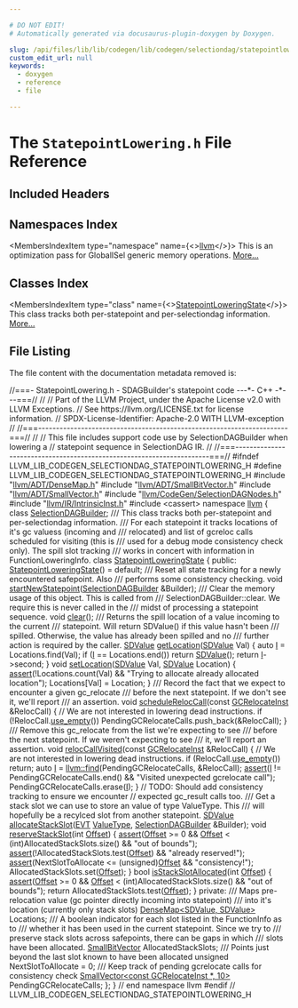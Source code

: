 ```yaml
---

# DO NOT EDIT!
# Automatically generated via docusaurus-plugin-doxygen by Doxygen.

slug: /api/files/lib/lib/codegen/lib/codegen/selectiondag/statepointlowering-h
custom_edit_url: null
keywords:
  - doxygen
  - reference
  - file

---
```





# The `StatepointLowering.h` File Reference

<DoxygenPage pluginConfig={pluginConfig}>



## Included Headers

<IncludesList>
<IncludesListItem
  filePath="llvm/ADT/DenseMap.h"
  permalink="/docs/api/files/include/include/llvm/include/llvm/adt/densemap-h"
  isLocal="true" />
<IncludesListItem
  filePath="llvm/ADT/SmallBitVector.h"
  permalink="/docs/api/files/include/include/llvm/include/llvm/adt/smallbitvector-h"
  isLocal="true" />
<IncludesListItem
  filePath="llvm/ADT/SmallVector.h"
  permalink="/docs/api/files/include/include/llvm/include/llvm/adt/smallvector-h"
  isLocal="true" />
<IncludesListItem
  filePath="llvm/CodeGen/SelectionDAGNodes.h"
  permalink="/docs/api/files/include/include/llvm/include/llvm/codegen/selectiondagnodes-h"
  isLocal="true" />
<IncludesListItem
  filePath="llvm/IR/IntrinsicInst.h"
  permalink="/docs/api/files/include/include/llvm/include/llvm/ir/intrinsicinst-h"
  isLocal="true" />
<IncludesListItem
  filePath="cassert"
  permalink=""
  isLocal="false" />
</IncludesList>

## Namespaces Index

<MembersIndex>

<MembersIndexItem
  type="namespace"
  name={<><a href="/docs/api/namespaces/llvm">llvm</a></>}>
This is an optimization pass for GlobalISel generic memory operations. <a href="/docs/api/namespaces/llvm/#details">More...</a>
</MembersIndexItem>

</MembersIndex>

## Classes Index

<MembersIndex>

<MembersIndexItem
  type="class"
  name={<><a href="/docs/api/classes/llvm/statepointloweringstate">StatepointLoweringState</a></>}>
This class tracks both per-statepoint and per-selectiondag information. <a href="/docs/api/classes/llvm/statepointloweringstate/#details">More...</a>
</MembersIndexItem>

</MembersIndex>


## File Listing

The file content with the documentation metadata removed is:

<ProgramListing>

<Link id="l00001" /><CodeLine lineNumber="1"><span class="doxyHighlightComment">//===- StatepointLowering.h - SDAGBuilder&#39;s statepoint code ---&#42;- C++ -&#42;---===//</span></CodeLine>
<Link id="l00002" /><CodeLine lineNumber="2"><span class="doxyHighlightComment">//</span></CodeLine>
<Link id="l00003" /><CodeLine lineNumber="3"><span class="doxyHighlightComment">// Part of the LLVM Project, under the Apache License v2.0 with LLVM Exceptions.</span></CodeLine>
<Link id="l00004" /><CodeLine lineNumber="4"><span class="doxyHighlightComment">// See https://llvm.org/LICENSE.txt for license information.</span></CodeLine>
<Link id="l00005" /><CodeLine lineNumber="5"><span class="doxyHighlightComment">// SPDX-License-Identifier: Apache-2.0 WITH LLVM-exception</span></CodeLine>
<Link id="l00006" /><CodeLine lineNumber="6"><span class="doxyHighlightComment">//</span></CodeLine>
<Link id="l00007" /><CodeLine lineNumber="7"><span class="doxyHighlightComment">//===----------------------------------------------------------------------===//</span></CodeLine>
<Link id="l00008" /><CodeLine lineNumber="8"><span class="doxyHighlightComment">//</span></CodeLine>
<Link id="l00009" /><CodeLine lineNumber="9"><span class="doxyHighlightComment">// This file includes support code use by SelectionDAGBuilder when lowering a</span></CodeLine>
<Link id="l00010" /><CodeLine lineNumber="10"><span class="doxyHighlightComment">// statepoint sequence in SelectionDAG IR.</span></CodeLine>
<Link id="l00011" /><CodeLine lineNumber="11"><span class="doxyHighlightComment">//</span></CodeLine>
<Link id="l00012" /><CodeLine lineNumber="12"><span class="doxyHighlightComment">//===----------------------------------------------------------------------===//</span></CodeLine>
<Link id="l00013" /><CodeLine lineNumber="13"></CodeLine>
<Link id="l00014" /><CodeLine lineNumber="14"><span class="doxyHighlightPreprocessor">#ifndef LLVM&#95;LIB&#95;CODEGEN&#95;SELECTIONDAG&#95;STATEPOINTLOWERING&#95;H</span></CodeLine>
<Link id="l00015" /><CodeLine lineNumber="15"><span class="doxyHighlightPreprocessor">#define LLVM&#95;LIB&#95;CODEGEN&#95;SELECTIONDAG&#95;STATEPOINTLOWERING&#95;H</span></CodeLine>
<Link id="l00016" /><CodeLine lineNumber="16"></CodeLine>
<Link id="l00017" /><CodeLine lineNumber="17"><span class="doxyHighlightPreprocessor">#include &quot;<a href="/docs/api/files/include/include/llvm/include/llvm/adt/densemap-h">llvm/ADT/DenseMap.h</a>&quot;</span></CodeLine>
<Link id="l00018" /><CodeLine lineNumber="18"><span class="doxyHighlightPreprocessor">#include &quot;<a href="/docs/api/files/include/include/llvm/include/llvm/adt/smallbitvector-h">llvm/ADT/SmallBitVector.h</a>&quot;</span></CodeLine>
<Link id="l00019" /><CodeLine lineNumber="19"><span class="doxyHighlightPreprocessor">#include &quot;<a href="/docs/api/files/include/include/llvm/include/llvm/adt/smallvector-h">llvm/ADT/SmallVector.h</a>&quot;</span></CodeLine>
<Link id="l00020" /><CodeLine lineNumber="20"><span class="doxyHighlightPreprocessor">#include &quot;<a href="/docs/api/files/include/include/llvm/include/llvm/codegen/selectiondagnodes-h">llvm/CodeGen/SelectionDAGNodes.h</a>&quot;</span></CodeLine>
<Link id="l00021" /><CodeLine lineNumber="21"><span class="doxyHighlightPreprocessor">#include &quot;<a href="/docs/api/files/include/include/llvm/include/llvm/ir/intrinsicinst-h">llvm/IR/IntrinsicInst.h</a>&quot;</span></CodeLine>
<Link id="l00022" /><CodeLine lineNumber="22"><span class="doxyHighlightPreprocessor">#include &lt;cassert&gt;</span></CodeLine>
<Link id="l00023" /><CodeLine lineNumber="23"></CodeLine>
<Link id="l00024" /><CodeLine lineNumber="24"><span class="doxyHighlightKeyword">namespace </span><span class="doxyHighlight"><a href="/docs/api/namespaces/llvm">llvm</a> &#123;</span></CodeLine>
<Link id="l00025" /><CodeLine lineNumber="25"></CodeLine>
<Link id="l00026" /><CodeLine lineNumber="26"><span class="doxyHighlightKeyword">class </span><span class="doxyHighlight"><a href="/docs/api/classes/llvm/selectiondagbuilder">SelectionDAGBuilder</a>;</span></CodeLine>
<Link id="l00027" /><CodeLine lineNumber="27"></CodeLine>
<Link id="l00028" /><CodeLine lineNumber="28"><span class="doxyHighlightComment">/// This class tracks both per-statepoint and per-selectiondag information.</span></CodeLine>
<Link id="l00029" /><CodeLine lineNumber="29"><span class="doxyHighlightComment">/// For each statepoint it tracks locations of it&#39;s gc valuess (incoming and</span></CodeLine>
<Link id="l00030" /><CodeLine lineNumber="30"><span class="doxyHighlightComment">/// relocated) and list of gcreloc calls scheduled for visiting (this is</span></CodeLine>
<Link id="l00031" /><CodeLine lineNumber="31"><span class="doxyHighlightComment">/// used for a debug mode consistency check only).  The spill slot tracking</span></CodeLine>
<Link id="l00032" /><CodeLine lineNumber="32"><span class="doxyHighlightComment">/// works in concert with information in FunctionLoweringInfo.</span></CodeLine>
<Link id="l00033" /><CodeLine lineNumber="33" lineLink="/docs/api/classes/llvm/statepointloweringstate"><span class="doxyHighlightKeyword">class </span><span class="doxyHighlight"><a href="/docs/api/classes/llvm/statepointloweringstate/#ad3c0b60902d9e4efd8a83fd806c1bb5e">StatepointLoweringState</a> &#123;</span></CodeLine>
<Link id="l00034" /><CodeLine lineNumber="34"><span class="doxyHighlightKeyword">public</span><span class="doxyHighlight">:</span></CodeLine>
<Link id="l00035" /><CodeLine lineNumber="35" lineLink="/docs/api/classes/llvm/statepointloweringstate/#ad3c0b60902d9e4efd8a83fd806c1bb5e"><span class="doxyHighlight">  <a href="/docs/api/classes/llvm/statepointloweringstate/#ad3c0b60902d9e4efd8a83fd806c1bb5e">StatepointLoweringState</a>() = </span><span class="doxyHighlightKeywordFlow">default</span><span class="doxyHighlight">;</span></CodeLine>
<Link id="l00036" /><CodeLine lineNumber="36"></CodeLine>
<Link id="l00037" /><CodeLine lineNumber="37"><span class="doxyHighlightComment">  /// Reset all state tracking for a newly encountered safepoint.  Also</span></CodeLine>
<Link id="l00038" /><CodeLine lineNumber="38"><span class="doxyHighlightComment">  /// performs some consistency checking.</span></CodeLine>
<Link id="l00039" /><CodeLine lineNumber="39"><span class="doxyHighlight">  </span><span class="doxyHighlightKeywordType">void</span><span class="doxyHighlight"> <a href="/docs/api/classes/llvm/statepointloweringstate/#aeb4b5a7ad5a49f17f8a34890eb6efefe">startNewStatepoint</a>(<a href="/docs/api/classes/llvm/selectiondagbuilder">SelectionDAGBuilder</a> &amp;Builder);</span></CodeLine>
<Link id="l00040" /><CodeLine lineNumber="40"></CodeLine>
<Link id="l00041" /><CodeLine lineNumber="41"><span class="doxyHighlightComment">  /// Clear the memory usage of this object.  This is called from</span></CodeLine>
<Link id="l00042" /><CodeLine lineNumber="42"><span class="doxyHighlightComment">  /// SelectionDAGBuilder::clear.  We require this is never called in the</span></CodeLine>
<Link id="l00043" /><CodeLine lineNumber="43"><span class="doxyHighlightComment">  /// midst of processing a statepoint sequence.</span></CodeLine>
<Link id="l00044" /><CodeLine lineNumber="44"><span class="doxyHighlight">  </span><span class="doxyHighlightKeywordType">void</span><span class="doxyHighlight"> <a href="/docs/api/classes/llvm/statepointloweringstate/#a2651c31aeb22030422cc4e9ef6c21e22">clear</a>();</span></CodeLine>
<Link id="l00045" /><CodeLine lineNumber="45"></CodeLine>
<Link id="l00046" /><CodeLine lineNumber="46"><span class="doxyHighlightComment">  /// Returns the spill location of a value incoming to the current</span></CodeLine>
<Link id="l00047" /><CodeLine lineNumber="47"><span class="doxyHighlightComment">  /// statepoint.  Will return SDValue() if this value hasn&#39;t been</span></CodeLine>
<Link id="l00048" /><CodeLine lineNumber="48"><span class="doxyHighlightComment">  /// spilled.  Otherwise, the value has already been spilled and no</span></CodeLine>
<Link id="l00049" /><CodeLine lineNumber="49"><span class="doxyHighlightComment">  /// further action is required by the caller.</span></CodeLine>
<Link id="l00050" /><CodeLine lineNumber="50" lineLink="/docs/api/classes/llvm/statepointloweringstate/#a2e2d4007205a6b163daaf00e3aba04bd"><span class="doxyHighlight">  <a href="/docs/api/classes/llvm/sdvalue">SDValue</a> <a href="/docs/api/classes/llvm/statepointloweringstate/#a2e2d4007205a6b163daaf00e3aba04bd">getLocation</a>(<a href="/docs/api/classes/llvm/sdvalue">SDValue</a> Val) &#123;</span></CodeLine>
<Link id="l00051" /><CodeLine lineNumber="51"><span class="doxyHighlight">    </span><span class="doxyHighlightKeyword">auto</span><span class="doxyHighlight"> <a href="/docs/api/files/lib/lib/support/md5-cpp/#ac0eafdc9ee161b71e7af98af736952fd">I</a> = Locations.find(Val);</span></CodeLine>
<Link id="l00052" /><CodeLine lineNumber="52"><span class="doxyHighlight">    </span><span class="doxyHighlightKeywordFlow">if</span><span class="doxyHighlight"> (<a href="/docs/api/files/lib/lib/support/md5-cpp/#ac0eafdc9ee161b71e7af98af736952fd">I</a> == Locations.end())</span></CodeLine>
<Link id="l00053" /><CodeLine lineNumber="53"><span class="doxyHighlight">      </span><span class="doxyHighlightKeywordFlow">return</span><span class="doxyHighlight"> <a href="/docs/api/files/lib/lib/target/lib/target/aarch64/aarch64isellowering-cpp/#a51cb24bd3e700fcf2f93d1afbb555a16">SDValue</a>();</span></CodeLine>
<Link id="l00054" /><CodeLine lineNumber="54"><span class="doxyHighlight">    </span><span class="doxyHighlightKeywordFlow">return</span><span class="doxyHighlight"> <a href="/docs/api/files/lib/lib/support/md5-cpp/#ac0eafdc9ee161b71e7af98af736952fd">I</a>-&gt;second;</span></CodeLine>
<Link id="l00055" /><CodeLine lineNumber="55"><span class="doxyHighlight">  &#125;</span></CodeLine>
<Link id="l00056" /><CodeLine lineNumber="56"></CodeLine>
<Link id="l00057" /><CodeLine lineNumber="57" lineLink="/docs/api/classes/llvm/statepointloweringstate/#a83f9edf0427d9c6d437318242326e331"><span class="doxyHighlight">  </span><span class="doxyHighlightKeywordType">void</span><span class="doxyHighlight"> <a href="/docs/api/classes/llvm/statepointloweringstate/#a83f9edf0427d9c6d437318242326e331">setLocation</a>(<a href="/docs/api/classes/llvm/sdvalue">SDValue</a> Val, <a href="/docs/api/classes/llvm/sdvalue">SDValue</a> Location) &#123;</span></CodeLine>
<Link id="l00058" /><CodeLine lineNumber="58"><span class="doxyHighlight">    <a href="/docs/api/files/lib/lib/target/lib/target/amdgpu/silowercontrolflow-cpp/#a4868c5d81c5ccc98c47aeab6244346a0">assert</a>(!Locations.count(Val) &amp;&amp;</span></CodeLine>
<Link id="l00059" /><CodeLine lineNumber="59"><span class="doxyHighlight">           </span><span class="doxyHighlightStringLiteral">&quot;Trying to allocate already allocated location&quot;</span><span class="doxyHighlight">);</span></CodeLine>
<Link id="l00060" /><CodeLine lineNumber="60"><span class="doxyHighlight">    Locations&#91;Val&#93; = Location;</span></CodeLine>
<Link id="l00061" /><CodeLine lineNumber="61"><span class="doxyHighlight">  &#125;</span></CodeLine>
<Link id="l00062" /><CodeLine lineNumber="62"></CodeLine>
<Link id="l00063" /><CodeLine lineNumber="63"><span class="doxyHighlightComment">  /// Record the fact that we expect to encounter a given gc&#95;relocate</span></CodeLine>
<Link id="l00064" /><CodeLine lineNumber="64"><span class="doxyHighlightComment">  /// before the next statepoint.  If we don&#39;t see it, we&#39;ll report</span></CodeLine>
<Link id="l00065" /><CodeLine lineNumber="65"><span class="doxyHighlightComment">  /// an assertion.</span></CodeLine>
<Link id="l00066" /><CodeLine lineNumber="66" lineLink="/docs/api/classes/llvm/statepointloweringstate/#a619173b034be1462e5179788c6656c0e"><span class="doxyHighlight">  </span><span class="doxyHighlightKeywordType">void</span><span class="doxyHighlight"> <a href="/docs/api/classes/llvm/statepointloweringstate/#a619173b034be1462e5179788c6656c0e">scheduleRelocCall</a>(</span><span class="doxyHighlightKeyword">const</span><span class="doxyHighlight"> <a href="/docs/api/classes/llvm/gcrelocateinst">GCRelocateInst</a> &amp;RelocCall) &#123;</span></CodeLine>
<Link id="l00067" /><CodeLine lineNumber="67"><span class="doxyHighlight">    </span><span class="doxyHighlightComment">// We are not interested in lowering dead instructions.</span></CodeLine>
<Link id="l00068" /><CodeLine lineNumber="68"><span class="doxyHighlight">    </span><span class="doxyHighlightKeywordFlow">if</span><span class="doxyHighlight"> (!RelocCall.<a href="/docs/api/classes/llvm/value/#a9d7de807ebdfe1819df3ff6cb0f16158">use&#95;empty</a>())</span></CodeLine>
<Link id="l00069" /><CodeLine lineNumber="69"><span class="doxyHighlight">      PendingGCRelocateCalls.push&#95;back(&amp;RelocCall);</span></CodeLine>
<Link id="l00070" /><CodeLine lineNumber="70"><span class="doxyHighlight">  &#125;</span></CodeLine>
<Link id="l00071" /><CodeLine lineNumber="71"></CodeLine>
<Link id="l00072" /><CodeLine lineNumber="72"><span class="doxyHighlightComment">  /// Remove this gc&#95;relocate from the list we&#39;re expecting to see</span></CodeLine>
<Link id="l00073" /><CodeLine lineNumber="73"><span class="doxyHighlightComment">  /// before the next statepoint.  If we weren&#39;t expecting to see</span></CodeLine>
<Link id="l00074" /><CodeLine lineNumber="74"><span class="doxyHighlightComment">  /// it, we&#39;ll report an assertion.</span></CodeLine>
<Link id="l00075" /><CodeLine lineNumber="75" lineLink="/docs/api/classes/llvm/statepointloweringstate/#adc17801011bc699f45494d07c83a2ddd"><span class="doxyHighlight">  </span><span class="doxyHighlightKeywordType">void</span><span class="doxyHighlight"> <a href="/docs/api/classes/llvm/statepointloweringstate/#adc17801011bc699f45494d07c83a2ddd">relocCallVisited</a>(</span><span class="doxyHighlightKeyword">const</span><span class="doxyHighlight"> <a href="/docs/api/classes/llvm/gcrelocateinst">GCRelocateInst</a> &amp;RelocCall) &#123;</span></CodeLine>
<Link id="l00076" /><CodeLine lineNumber="76"><span class="doxyHighlight">    </span><span class="doxyHighlightComment">// We are not interested in lowering dead instructions.</span></CodeLine>
<Link id="l00077" /><CodeLine lineNumber="77"><span class="doxyHighlight">    </span><span class="doxyHighlightKeywordFlow">if</span><span class="doxyHighlight"> (RelocCall.<a href="/docs/api/classes/llvm/value/#a9d7de807ebdfe1819df3ff6cb0f16158">use&#95;empty</a>())</span></CodeLine>
<Link id="l00078" /><CodeLine lineNumber="78"><span class="doxyHighlight">      </span><span class="doxyHighlightKeywordFlow">return</span><span class="doxyHighlight">;</span></CodeLine>
<Link id="l00079" /><CodeLine lineNumber="79"><span class="doxyHighlight">    </span><span class="doxyHighlightKeyword">auto</span><span class="doxyHighlight"> <a href="/docs/api/files/lib/lib/support/md5-cpp/#ac0eafdc9ee161b71e7af98af736952fd">I</a> = <a href="/docs/api/namespaces/llvm/#a086e9fbdb06276db7753101a08a63adf">llvm::find</a>(PendingGCRelocateCalls, &amp;RelocCall);</span></CodeLine>
<Link id="l00080" /><CodeLine lineNumber="80"><span class="doxyHighlight">    <a href="/docs/api/files/lib/lib/target/lib/target/amdgpu/silowercontrolflow-cpp/#a4868c5d81c5ccc98c47aeab6244346a0">assert</a>(<a href="/docs/api/files/lib/lib/support/md5-cpp/#ac0eafdc9ee161b71e7af98af736952fd">I</a> != PendingGCRelocateCalls.end() &amp;&amp;</span></CodeLine>
<Link id="l00081" /><CodeLine lineNumber="81"><span class="doxyHighlight">           </span><span class="doxyHighlightStringLiteral">&quot;Visited unexpected gcrelocate call&quot;</span><span class="doxyHighlight">);</span></CodeLine>
<Link id="l00082" /><CodeLine lineNumber="82"><span class="doxyHighlight">    PendingGCRelocateCalls.erase(<a href="/docs/api/files/lib/lib/support/md5-cpp/#ac0eafdc9ee161b71e7af98af736952fd">I</a>);</span></CodeLine>
<Link id="l00083" /><CodeLine lineNumber="83"><span class="doxyHighlight">  &#125;</span></CodeLine>
<Link id="l00084" /><CodeLine lineNumber="84"></CodeLine>
<Link id="l00085" /><CodeLine lineNumber="85"><span class="doxyHighlight">  </span><span class="doxyHighlightComment">// TODO: Should add consistency tracking to ensure we encounter</span></CodeLine>
<Link id="l00086" /><CodeLine lineNumber="86"><span class="doxyHighlight">  </span><span class="doxyHighlightComment">// expected gc&#95;result calls too.</span></CodeLine>
<Link id="l00087" /><CodeLine lineNumber="87"></CodeLine>
<Link id="l00088" /><CodeLine lineNumber="88"><span class="doxyHighlightComment">  /// Get a stack slot we can use to store an value of type ValueType.  This</span></CodeLine>
<Link id="l00089" /><CodeLine lineNumber="89"><span class="doxyHighlightComment">  /// will hopefully be a recylced slot from another statepoint.</span></CodeLine>
<Link id="l00090" /><CodeLine lineNumber="90"><span class="doxyHighlight">  <a href="/docs/api/classes/llvm/sdvalue">SDValue</a> <a href="/docs/api/classes/llvm/statepointloweringstate/#a4841be2489ba10321338a1874b53f249">allocateStackSlot</a>(<a href="/docs/api/structs/llvm/evt">EVT</a> <a href="/docs/api/namespaces/llvm/#ad18871060ac1b051c7322cc6ad71e11c">ValueType</a>, <a href="/docs/api/classes/llvm/selectiondagbuilder">SelectionDAGBuilder</a> &amp;Builder);</span></CodeLine>
<Link id="l00091" /><CodeLine lineNumber="91"></CodeLine>
<Link id="l00092" /><CodeLine lineNumber="92" lineLink="/docs/api/classes/llvm/statepointloweringstate/#af93bbb466651e3e6abdf9e35c0a34b30"><span class="doxyHighlight">  </span><span class="doxyHighlightKeywordType">void</span><span class="doxyHighlight"> <a href="/docs/api/classes/llvm/statepointloweringstate/#af93bbb466651e3e6abdf9e35c0a34b30">reserveStackSlot</a>(</span><span class="doxyHighlightKeywordType">int</span><span class="doxyHighlight"> <a href="/docs/api/namespaces/llvm/#a05f5b9a11bdcc5feba62899f95dcf878a3134224cba2545bc57954d3b072aebb4">Offset</a>) &#123;</span></CodeLine>
<Link id="l00093" /><CodeLine lineNumber="93"><span class="doxyHighlight">    <a href="/docs/api/files/lib/lib/target/lib/target/amdgpu/silowercontrolflow-cpp/#a4868c5d81c5ccc98c47aeab6244346a0">assert</a>(<a href="/docs/api/namespaces/llvm/#a05f5b9a11bdcc5feba62899f95dcf878a3134224cba2545bc57954d3b072aebb4">Offset</a> &gt;= 0 &amp;&amp; <a href="/docs/api/namespaces/llvm/#a05f5b9a11bdcc5feba62899f95dcf878a3134224cba2545bc57954d3b072aebb4">Offset</a> &lt; (</span><span class="doxyHighlightKeywordType">int</span><span class="doxyHighlight">)AllocatedStackSlots.size() &amp;&amp;</span></CodeLine>
<Link id="l00094" /><CodeLine lineNumber="94"><span class="doxyHighlight">           </span><span class="doxyHighlightStringLiteral">&quot;out of bounds&quot;</span><span class="doxyHighlight">);</span></CodeLine>
<Link id="l00095" /><CodeLine lineNumber="95"><span class="doxyHighlight">    <a href="/docs/api/files/lib/lib/target/lib/target/amdgpu/silowercontrolflow-cpp/#a4868c5d81c5ccc98c47aeab6244346a0">assert</a>(!AllocatedStackSlots.test(<a href="/docs/api/namespaces/llvm/#a05f5b9a11bdcc5feba62899f95dcf878a3134224cba2545bc57954d3b072aebb4">Offset</a>) &amp;&amp; </span><span class="doxyHighlightStringLiteral">&quot;already reserved!&quot;</span><span class="doxyHighlight">);</span></CodeLine>
<Link id="l00096" /><CodeLine lineNumber="96"><span class="doxyHighlight">    <a href="/docs/api/files/lib/lib/target/lib/target/amdgpu/silowercontrolflow-cpp/#a4868c5d81c5ccc98c47aeab6244346a0">assert</a>(NextSlotToAllocate &lt;= (</span><span class="doxyHighlightKeywordType">unsigned</span><span class="doxyHighlight">)<a href="/docs/api/namespaces/llvm/#a05f5b9a11bdcc5feba62899f95dcf878a3134224cba2545bc57954d3b072aebb4">Offset</a> &amp;&amp; </span><span class="doxyHighlightStringLiteral">&quot;consistency!&quot;</span><span class="doxyHighlight">);</span></CodeLine>
<Link id="l00097" /><CodeLine lineNumber="97"><span class="doxyHighlight">    AllocatedStackSlots.set(<a href="/docs/api/namespaces/llvm/#a05f5b9a11bdcc5feba62899f95dcf878a3134224cba2545bc57954d3b072aebb4">Offset</a>);</span></CodeLine>
<Link id="l00098" /><CodeLine lineNumber="98"><span class="doxyHighlight">  &#125;</span></CodeLine>
<Link id="l00099" /><CodeLine lineNumber="99"></CodeLine>
<Link id="l00100" /><CodeLine lineNumber="100" lineLink="/docs/api/classes/llvm/statepointloweringstate/#a6cdb26e5268cc05eb7f9726a140f1ae2"><span class="doxyHighlight">  </span><span class="doxyHighlightKeywordType">bool</span><span class="doxyHighlight"> <a href="/docs/api/classes/llvm/statepointloweringstate/#a6cdb26e5268cc05eb7f9726a140f1ae2">isStackSlotAllocated</a>(</span><span class="doxyHighlightKeywordType">int</span><span class="doxyHighlight"> <a href="/docs/api/namespaces/llvm/#a05f5b9a11bdcc5feba62899f95dcf878a3134224cba2545bc57954d3b072aebb4">Offset</a>) &#123;</span></CodeLine>
<Link id="l00101" /><CodeLine lineNumber="101"><span class="doxyHighlight">    <a href="/docs/api/files/lib/lib/target/lib/target/amdgpu/silowercontrolflow-cpp/#a4868c5d81c5ccc98c47aeab6244346a0">assert</a>(<a href="/docs/api/namespaces/llvm/#a05f5b9a11bdcc5feba62899f95dcf878a3134224cba2545bc57954d3b072aebb4">Offset</a> &gt;= 0 &amp;&amp; <a href="/docs/api/namespaces/llvm/#a05f5b9a11bdcc5feba62899f95dcf878a3134224cba2545bc57954d3b072aebb4">Offset</a> &lt; (</span><span class="doxyHighlightKeywordType">int</span><span class="doxyHighlight">)AllocatedStackSlots.size() &amp;&amp;</span></CodeLine>
<Link id="l00102" /><CodeLine lineNumber="102"><span class="doxyHighlight">           </span><span class="doxyHighlightStringLiteral">&quot;out of bounds&quot;</span><span class="doxyHighlight">);</span></CodeLine>
<Link id="l00103" /><CodeLine lineNumber="103"><span class="doxyHighlight">    </span><span class="doxyHighlightKeywordFlow">return</span><span class="doxyHighlight"> AllocatedStackSlots.test(<a href="/docs/api/namespaces/llvm/#a05f5b9a11bdcc5feba62899f95dcf878a3134224cba2545bc57954d3b072aebb4">Offset</a>);</span></CodeLine>
<Link id="l00104" /><CodeLine lineNumber="104"><span class="doxyHighlight">  &#125;</span></CodeLine>
<Link id="l00105" /><CodeLine lineNumber="105"></CodeLine>
<Link id="l00106" /><CodeLine lineNumber="106"><span class="doxyHighlightKeyword">private</span><span class="doxyHighlight">:</span></CodeLine>
<Link id="l00107" /><CodeLine lineNumber="107"><span class="doxyHighlightComment">  /// Maps pre-relocation value (gc pointer directly incoming into statepoint)</span></CodeLine>
<Link id="l00108" /><CodeLine lineNumber="108"><span class="doxyHighlightComment">  /// into it&#39;s location (currently only stack slots)</span></CodeLine>
<Link id="l00109" /><CodeLine lineNumber="109"><span class="doxyHighlight">  <a href="/docs/api/classes/llvm/densemap">DenseMap&lt;SDValue, SDValue&gt;</a> Locations;</span></CodeLine>
<Link id="l00110" /><CodeLine lineNumber="110"></CodeLine>
<Link id="l00111" /><CodeLine lineNumber="111"><span class="doxyHighlightComment">  /// A boolean indicator for each slot listed in the FunctionInfo as to</span></CodeLine>
<Link id="l00112" /><CodeLine lineNumber="112"><span class="doxyHighlightComment">  /// whether it has been used in the current statepoint.  Since we try to</span></CodeLine>
<Link id="l00113" /><CodeLine lineNumber="113"><span class="doxyHighlightComment">  /// preserve stack slots across safepoints, there can be gaps in which</span></CodeLine>
<Link id="l00114" /><CodeLine lineNumber="114"><span class="doxyHighlightComment">  /// slots have been allocated.</span></CodeLine>
<Link id="l00115" /><CodeLine lineNumber="115"><span class="doxyHighlight">  <a href="/docs/api/classes/llvm/smallbitvector">SmallBitVector</a> AllocatedStackSlots;</span></CodeLine>
<Link id="l00116" /><CodeLine lineNumber="116"></CodeLine>
<Link id="l00117" /><CodeLine lineNumber="117"><span class="doxyHighlightComment">  /// Points just beyond the last slot known to have been allocated</span></CodeLine>
<Link id="l00118" /><CodeLine lineNumber="118"><span class="doxyHighlight">  </span><span class="doxyHighlightKeywordType">unsigned</span><span class="doxyHighlight"> NextSlotToAllocate = 0;</span></CodeLine>
<Link id="l00119" /><CodeLine lineNumber="119"></CodeLine>
<Link id="l00120" /><CodeLine lineNumber="120"><span class="doxyHighlightComment">  /// Keep track of pending gcrelocate calls for consistency check</span></CodeLine>
<Link id="l00121" /><CodeLine lineNumber="121"><span class="doxyHighlight">  <a href="/docs/api/classes/llvm/smallvector">SmallVector&lt;const GCRelocateInst &#42;, 10&gt;</a> PendingGCRelocateCalls;</span></CodeLine>
<Link id="l00122" /><CodeLine lineNumber="122"><span class="doxyHighlight">&#125;;</span></CodeLine>
<Link id="l00123" /><CodeLine lineNumber="123"></CodeLine>
<Link id="l00124" /><CodeLine lineNumber="124"><span class="doxyHighlight">&#125; </span><span class="doxyHighlightComment">// end namespace llvm</span></CodeLine>
<Link id="l00125" /><CodeLine lineNumber="125"></CodeLine>
<Link id="l00126" /><CodeLine lineNumber="126"><span class="doxyHighlightPreprocessor">#endif </span><span class="doxyHighlightComment">// LLVM&#95;LIB&#95;CODEGEN&#95;SELECTIONDAG&#95;STATEPOINTLOWERING&#95;H</span></CodeLine>

</ProgramListing>


</DoxygenPage>
